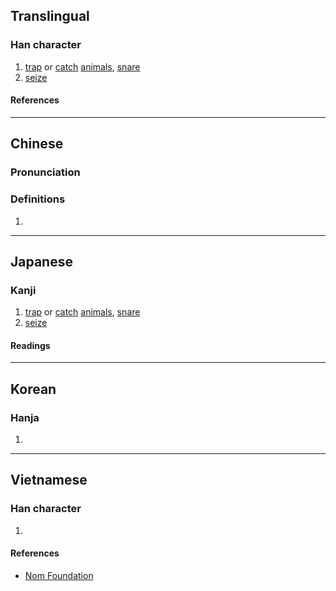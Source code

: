 {{character info}}
==Translingual==

===Han character===
{{Han char|rn=64|rad=手|as=14|sn=17|four=54041|canj=QTOE|ids=⿰扌蒦}}

# [[trap]] or [[catch]] [[animal]]s, [[snare]]
# [[seize]]

====References====
{{Han ref|kx=0460.230|dkj=12876|dj=0809.110|hdz=31966.130|uh=64ED}}

----

==Chinese==
{{zh-forms}}

===Pronunciation===
{{zh-pron
|m=hù,huò,wò
|c=faa6,wok6
|cat=
}}

===Definitions===
{{zh-hanzi}}

# {{rfdef|zh}}

----

==Japanese==

===Kanji===
{{ja-kanji|grade=|rs=手14}}

# [[trap]] or [[catch]] [[animal]]s, [[snare]]
# [[seize]]

====Readings====
{{ja-readings
|on=わく, こ, かく, か, こく
}}

----

==Korean==

===Hanja===
{{ko-hanja|화}}

# {{rfdef|ko|sort=手14}}

----

==Vietnamese==

===Han character===
{{vi-readings|rs=手14|reading=[[quặc]], [[hoạch]]}}

# {{rfdef|vi|sort=手14}}

====References====
* [http://nomfoundation.org/common/nom_details.php?codepoint=64ed Nom Foundation]